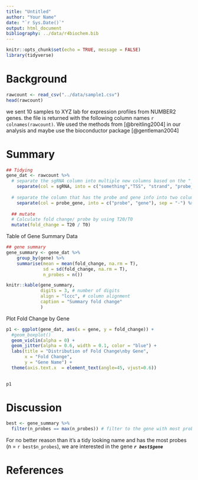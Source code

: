 ```yaml
---
title: "Untitled"
author: "Your Name"
date: "`r Sys.Date()`"
output: html_document
bibliography: ../data/r4biochem.bib
---
```


```r
knitr::opts_chunk$set(echo = TRUE, message = FALSE)
library(tidyverse)
```

# Background
```r
rawcount <- read_csv("../data/sample1.csv")
head(rawcount)
```

we sent 10 samples to XYZ lab for expression profiles from NUMBER2 genes. the file is returned with the following column names ```r colnames(rawcount)```. We used the methods from [@breitling2004] in our analysis and maybe use the bioconductor package [@gentleman2004]


# Summary

```r

## Tidying
gene_dat <- rawcount %>% 
  # separate the sgRNA column into multiple new columns based on the "_" character as a delimiter 
    separate(col = sgRNA, into = c("something","TSS", "strand", "probe_gene"), sep = "_") %>%
  
  # separate the column that has the probe and gene info into two columns based on the "-" character
    separate(col = probe_gene, into = c("probe", "gene"), sep = "-") %>% 
  
  ## mutate
  # Calculate fold change/ probe by using T20/T0
  mutate(fold_change = T20 / T0)

```

Table of Gene Summary Data
```r
## gene summary
gene_summary <- gene_dat %>%
    group_by(gene) %>%
    summarise(mean = mean(fold_change, na.rm = T), 
              sd = sd(fold_change, na.rm = T),
              n_probes = n())

knitr::kable(gene_summary, 
             digits = 3, # number of digits
             align = "lccc", # column alignment
             caption = "Summary fold change"
             )
```

Plot Fold Change by Gene

```r
p1 <- ggplot(gene_dat, aes(x = gene, y = fold_change)) +
  #geom_boxplot()
  geom_violin(alpha = 0) +
  geom_jitter(alpha = 0.6, width = 0.1, color = "blue") +
  labs(title = "Distribution of Fold Change\nby Gene",
       x = "Fold Change",
       y = "Gene Name") +
  theme(axis.text.x  = element_text(angle=45, vjust=0.6))
  

p1
```


# Discussion

```r
best <- gene_summary %>% 
  filter(n_probes == max(n_probes)) # filter to the gene with most probes
```

For no better reason than it's a tidy looking name and has the most probes (n = `r best$n_probes`), we are interested in the gene ***`r best$gene`*** 

# References
